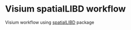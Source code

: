 # Visium spatialLIBD workflow

Visium workflow using [spatialLIBD](http://bioconductor.org/packages/spatialLIBD) package

